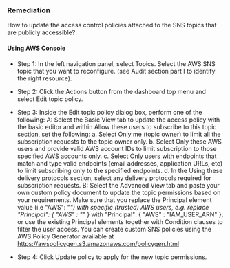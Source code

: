 ### Remediation

How to update the access control policies attached to the SNS topics that are publicly accessible?

#### Using AWS Console

- Step 1: In the left navigation panel, select Topics. Select the AWS SNS topic that you want to reconfigure.
  (see Audit section part I to identify the right resource).

- Step 2: Click the Actions button from the dashboard top menu and select Edit topic policy.

- Step 3: Inside the Edit topic policy dialog box, perform one of the following:
  A: Select the Basic View tab to update the access policy with the basic editor and within Allow these users to subscribe to this topic section, set the following:
  a. Select Only me (topic owner) to limit all the subscription requests to the topic owner only.
  b. Select Only these AWS users and provide valid AWS account IDs to limit subscription to those specified AWS accounts only.
  c. Select Only users with endpoints that match and type valid endpoints (email addresses, application URLs, etc) to limit subscribing only to the specified endpoints.
  d. In the Using these delivery protocols section, select any delivery protocols required for subscription requests.
  B: Select the Advanced View tab and paste your own custom policy document to update the topic permissions based on your requirements. Make sure that you replace the Principal element value (i.e "AWS": "_") with specific (trusted) AWS users, e.g. replace "Principal": { "AWS" : "_" } with "Principal": { "AWS" : "IAM_USER_ARN" }, or use the existing Principal elements together with Condition clauses to filter the user access. You can create custom SNS policies using the AWS Policy Generator available at https://awspolicygen.s3.amazonaws.com/policygen.html

- Step 4: Click Update policy to apply for the new topic permissions.
